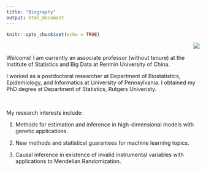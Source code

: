 ---
title: "Biography"
output: html_document
---

```{r setup, include=FALSE}
knitr::opts_chunk$set(echo = TRUE)
```


<img align="right" scale=0.45 src="me2.jpg">

&nbsp;

Welcome! I am currently an associate professor (without tenure) at the Institute of Statistics and Big Data at Renmin University of China.

I worked as a postdoctoral researcher at Department of Biostatistics, Epidemiology, and Informatics at University of Pennsylvania. I obtained my PhD degree at Department of Statistics, Rutgers Univeristy.

&nbsp;
&nbsp;

My research interests include:

1. Methods for estimation and inference in high-dimensional models with genetic applications. 

2. New methods and statistical guarantees for machine learning topics.

3. Causal inference in existence of invalid instrumental variables with applications to Mendelian Randomization.



